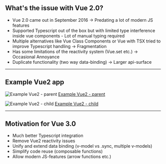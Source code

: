 <!-- section-title: Intro -->
## What's the issue with Vue 2.0?
- Vue 2.0 came out in September 2016 -> Predating a lot of modern JS features
- Supported Typescript out of the box but with limited type interference inside vue components - Lot of manual typing required
- Multiple alternatives like Vue Class Components or Vue with TSX tried to improve Typescript handling -> Fragmentation
- Has some limitations of the reactivity system (Vue.set etc.) -> Occasional Annoyance
- Duplicate functionality (two way data-binding) -> Larger api-surface

---

## Example Vue2 app

<!-- block-start: grid -->
<!-- block-start: column -->
<!-- classes: grid.sm -->
![Example Vue2 - parent](../../code/examples/vue2-issues-1/screenshot.png)
[Example Vue2 - parent](http://127.0.0.1:8085/examples/vue2-issues-1)

<!-- block-end -->
<!-- block-start: column -->
![Example Vue2 - child](../../code/examples/vue2-issues-1/screenshot2.png)
[Example Vue2 - child](http://127.0.0.1:8085/examples/vue2-issues-1)

<!-- block-end -->
<!-- block-end -->

---

## Motivation for Vue 3.0
- Much better Typescript integration
- Remove Vue2 reactivity issues
- Unify and extend data binding (v-model vs .sync, multiple v-models)
- Simplify code reuse (composable functions)
- Allow modern JS-features (arrow functions etc.)
